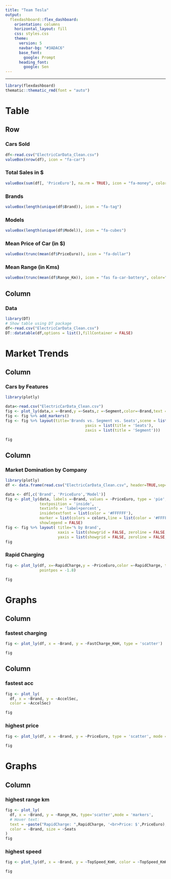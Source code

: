 ---
title: "Team Tesla"
output:
  flexdashboard::flex_dashboard:
    orientation: columns
    horizontal_layout: fill
    css: styles.css
    theme:
      version: 5
      navbar-bg: "#3ADAC6"
      base_font: 
        google: Prompt
      heading_font:
        google: Sen
---
---

```{r setup, include=FALSE}
library(flexdashboard)
thematic::thematic_rmd(font = "auto")
```

Table{data-icon="fa-table"}
===
Row
-----------------------------------------------------------------------

### Cars Sold

```{r}
df<-read.csv("ElectricCarData_Clean.csv")
valueBox(nrow(df), icon = "fa-car")
```

### Total Sales in $

```{r}
valueBox(sum(df[, 'PriceEuro'], na.rm = TRUE), icon = "fa-money", color="#85bb65")
```

### Brands

```{r}
valueBox(length(unique(df$Brand)), icon = "fa-tag")
```

### Models

```{r}
valueBox(length(unique(df$Model)), icon = "fa-cubes")
```

### Mean Price of Car (in $)

```{r}
valueBox(trunc(mean(df$PriceEuro)), icon = "fa-dollar")
```

### Mean Range (in Kms)

```{r}
valueBox(trunc(mean(df$Range_Km)), icon = "fas fa-car-battery", color="#f8c294")
```

Column  {data-width=1200}
-----------------------------------------------------------------------
### Data

```{r}
library(DT)
# Show table using DT package
df<-read.csv("ElectricCarData_Clean.csv")
DT::datatable(df,options = list(),fillContainer = FALSE)
```

Market Trends{data-icon="fa-bar-chart"}
===
Column {data-width=600}
-----------------------------------------------------------------------

### Cars by Features

```{r}
library(plotly)

data<-read.csv("ElectricCarData_Clean.csv")
fig <- plot_ly(data,x =~Brand,y =~Seats,z =~Segment,color=~Brand,text = ~paste('Brand:', Brand, '<br>Seats:', Seats, '<br>Segment:', Segment))
fig <- fig %>% add_markers()
fig <- fig %>% layout(title='Brands vs. Segment vs. Seats',scene = list(xaxis = list(title = 'Brand'),
                                   yaxis = list(title = 'Seats'),
                                   zaxis = list(title = 'Segment')))

fig
```

Column {data-width=400}
-----------------------------------------------------------------------

### Market Domination by Company

```{r}
library(plotly)
df <- data.frame(read.csv("ElectricCarData_Clean.csv", header=TRUE,sep=","))

data <- df[,c('Brand', 'PriceEuro','Model')]
fig <- plot_ly(data, labels =~Brand, values = ~PriceEuro, type = 'pie',
               textposition = 'inside',
               textinfo = 'label+percent',
               insidetextfont = list(color = '#FFFFFF'),
               marker = list(colors = colors,line = list(color = '#FFFFFF', width = 1), pull=1.5),
               showlegend = FALSE)
fig <- fig %>% layout( title='% by Brand',
                       xaxis = list(showgrid = FALSE, zeroline = FALSE, showticklabels = FALSE),
                       yaxis = list(showgrid = FALSE, zeroline = FALSE, showticklabels = FALSE))
fig
```

### Rapid Charging

```{r}
fig <- plot_ly(df, x=~RapidCharge,y = ~PriceEuro,color =~RapidCharge, type = "box", boxpoints = "all", jitter = 0.3,
               pointpos = -1.8)

fig
```

Graphs{data-icon="fa-bar-chart"}
===
Column {data-width=600}
-----------------------------------------------------------------------

### fastest charging

```{r}
fig <- plot_ly(df, x = ~Brand, y = ~FastCharge_KmH, type = 'scatter')

fig
```

Column {data-width=400}
-----------------------------------------------------------------------

### fastest acc

```{r}
fig <- plot_ly(
  df, x = ~Brand, y = ~AccelSec,
  color = ~AccelSec)

fig
```

### highest price
```{r}
fig <- plot_ly(df, x = ~Brand, y = ~PriceEuro, type = 'scatter', mode = 'markers')
               
fig
```

Graphs{data-icon="fa-bar-chart"}
===
Column {data-width=600}
-----------------------------------------------------------------------
### highest range km
```{r}
fig <- plot_ly(
  df, x = ~Brand, y = ~Range_Km, type='scatter',mode = 'markers',
  # Hover text:
  text = ~paste("RapidCharge: ",RapidCharge, '<br>Price: $',PriceEuro),
  color = ~Brand, size = ~Seats
)
fig
```

### highest speed
```{r}
fig <- plot_ly(df, x = ~Brand, y = ~TopSpeed_KmH, color = ~TopSpeed_KmH, size = ~TopSpeed_KmH)

fig
```
